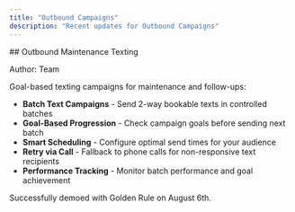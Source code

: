 ```yaml
---
title: "Outbound Campaigns"
description: "Recent updates for Outbound Campaigns"
---
```


<Update label="August 8th, 2025">
  ## Outbound Maintenance Texting
  
  <Badge variant="secondary">Author: Team</Badge>
  
  Goal-based texting campaigns for maintenance and follow-ups:
  - **Batch Text Campaigns** - Send 2-way bookable texts in controlled batches
  - **Goal-Based Progression** - Check campaign goals before sending next batch
  - **Smart Scheduling** - Configure optimal send times for your audience
  - **Retry via Call** - Fallback to phone calls for non-responsive text recipients
  - **Performance Tracking** - Monitor batch performance and goal achievement
  
  Successfully demoed with Golden Rule on August 6th.
</Update>